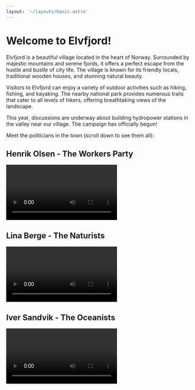 ```yaml
---
layout: '~/layouts/basic.astro'
---
```



# Welcome to Elvfjord!

Elvfjord is a beautiful village located in the heart of Norway. Surrounded by majestic mountains and serene fjords, it offers a perfect escape from the hustle and bustle of city life. The village is known for its friendly locals, traditional wooden houses, and stunning natural beauty.

Visitors to Elvfjord can enjoy a variety of outdoor activities such as hiking, fishing, and kayaking. The nearby national park provides numerous trails that cater to all levels of hikers, offering breathtaking views of the landscape.

This year, discussions are underway about building hydropower stations in the valley near our village. The campaign has officially begun!

Meet the politicians in the town (scroll down to see them all):

## Henrik Olsen - The Workers Party
<video controls style="width: 300px; height: auto;">
    <source src={speech1video} type="video/mp4" />
    Your browser does not support the video tag.
</video>

## Lina Berge - The Naturists
<video controls style="width: 300px; height: auto;">
    <source src={speech2video} type="video/mp4" />
    Your browser does not support the video tag.
</video>

## Iver Sandvik - The Oceanists
<video controls style="width: 300px; height: auto;">
    <source src={speech3video} type="video/mp4" />
    Your browser does not support the video tag.
</video>
